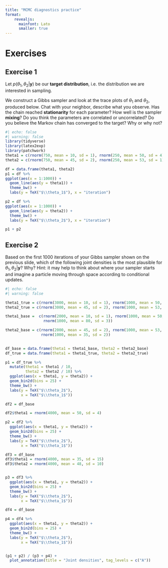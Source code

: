 ```yaml
---
title: "MCMC diagnostics practice"
format: 
    revealjs:
      mainfont: Lato
      smaller: true
---
```


# Exercises

## Exercise 1

Let $p(\theta_1, \theta_2 | \mathbf{y})$ be our **target distribution**, i.e. the distribution we are interested in sampling.

We construct a Gibbs sampler and look at the trace plots of $\theta_1$ and $\theta_2$, produced below. Chat with your neighbor, describe what you observe. Has the chain reached **stationarity** for each parameter? How well is the sampler **mixing**? Do you think the parameters are correlated or uncorrelated? Do you believe the Markov chain has converged to the target? Why or why not?

<!-- Write down a description of the plots below, in 2 paragraphs or less, for a reader who has **not taken this class**. You may assume the reader has taken a course on probability (e.g. similar to STA230/240). -->


```r
#| echo: false
#| warning: false
library(tidyverse)
library(latex2exp)
library(patchwork)
theta1 = c(rnorm(750, mean = 10, sd = 1), rnorm(250, mean = 50, sd = 4))
theta2 = c(rnorm(750, mean = 45, sd = 2), rnorm(250, mean = 53, sd = 1))

df = data.frame(theta1, theta2)
p1 = df %>%
ggplot(aes(x = 1:1000)) +
  geom_line(aes(y = theta1)) +
  theme_bw() +
  labs(y = TeX("$\\theta_1$"), x = "iteration")

p2 = df %>%
ggplot(aes(x = 1:1000)) +
  geom_line(aes(y = theta2)) +
  theme_bw() +
  labs(y = TeX("$\\theta_2$"), x = "iteration")

p1 + p2
```

## Exercise 2

Based on the first 1000 iterations of your Gibbs sampler shown on the previous slide, which of the following joint densities is the most plausible for $\theta_1, \theta_2 | \mathbf{y}$? Why? Hint: it may help to think about where your sampler starts and imagine a particle moving through space according to conditional updates.

```r
#| echo: false
#| warning: false

theta1_true = c(rnorm(3000, mean = 10, sd = 1), rnorm(1000, mean = 50, sd = 4))
theta2_true = c(rnorm(3000, mean = 45, sd = 2), rnorm(1000, mean = 53, sd = 1))

theta1_base =  c(rnorm(2000, mean = 10, sd = 1), rnorm(1000, mean = 50, sd = 4),
                 rnorm(1000, mean = 80, sd = 3))

theta2_base = c(rnorm(2000, mean = 45, sd = 2), rnorm(1000, mean = 53, sd = 1),
                rnorm(1000, mean = 35, sd = 2))
  

df_base = data.frame(theta1 = theta1_base, theta2 = theta2_base)
df_true = data.frame(theta1 = theta1_true, theta2 = theta2_true)

p1 = df_true %>%
  mutate(theta1 = theta1 / 10,
         theta2 = theta2 / 10) %>%
  ggplot(aes(x = theta1, y = theta2)) + 
  geom_bin2d(bins = 25) +
  theme_bw() + 
  labs(y = TeX("$\\theta_2$"), 
       x = TeX("$\\theta_1$"))

df2 = df_base

df2$theta1 = rnorm(4000, mean = 50, sd = 4)

p2 = df2 %>%
  ggplot(aes(x = theta1, y = theta2)) +
  geom_bin2d(bins = 25) +
  theme_bw() +
  labs(y = TeX("$\\theta_2$"),
       x = TeX("$\\theta_1$"))

df3 = df_base
df3$theta1 = rnorm(4000, mean = 35, sd = 15)
df3$theta2 = rnorm(4000, mean = 48, sd = 10)


p3 = df3 %>%
  ggplot(aes(x = theta1, y = theta2)) +
  geom_bin2d(bins = 25) +
  theme_bw() +
  labs(y = TeX("$\\theta_2$"),
       x = TeX("$\\theta_1$"))

df4 = df_base

p4 = df4 %>%
  ggplot(aes(x = theta1, y = theta2)) +
  geom_bin2d(bins = 25) +
  theme_bw() +
  labs(y = TeX("$\\theta_2$"),
       x = TeX("$\\theta_1$"))


(p1 + p2) / (p3 + p4) +
  plot_annotation(title = "Joint densities", tag_levels = c("A"))
```


